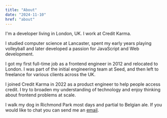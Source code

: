 ```yaml
---
title: "About"
date: "2024-11-10"
href: "about"
---
```


I'm a developer living in London, UK. I work at Credit Karma.

I studied computer science at Lancaster, spent my early years playing volleyball and later developed a passion for JavaScript and Web development.

I got my first full-time job as a frontend engineer in 2012 and relocated to London. I was part of the initial engineering team at Seed, and then left to freelance for various clients across the UK.

I joined Credit Karma in 2022 as a product engineer to help people access credit. I try to broaden my understanding of technology and enjoy thinking about frontend problems at scale.

I walk my dog in Richmond Park most days and partial to Belgian ale. If you would like to chat you can send me an [email](mailto:craig.rich@hotmail.co.uk).
